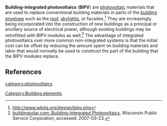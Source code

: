'''Building-integrated photovoltaics''' ('''BIPV''') are [[photovoltaic]] materials that are used to replace conventional building materials in parts of the [[building envelope]] such as the [[roof]], [[skylights]], or facades.<ref>http://www.wbdg.org/design/bipv.php</ref> They are increasingly being incorporated into the construction of new buildings as a principal or ancillary source of electrical power, although existing buildings may be retrofitted with BIPV modules as well.<ref>[http://www.buildingsolar.com/technology.asp buildingsolar.com: Building-Integrated Photovoltaics], Wisconsin Public Service Corporation, accessed: 2007-03-23.</ref> The advantage of integrated photovoltaics over more common non-integrated systems is that the initial cost can be offset by reducing the amount spent on building materials and labor that would normally be used to construct the part of the building that the BIPV modules replace.



== References ==

{{reflist}}

{{stub}}
[[category:photovoltaics]]
[[Category:Building elements]]